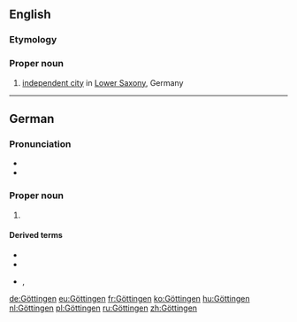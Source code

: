 ==English==
{{wikipedia}}
===Etymology===
{{etyl|de|en}}

===Proper noun===
{{en-proper noun}}

# [[independent city]] in [[Lower Saxony]], Germany

----

==German==
{{wikipedia|lang=de}}

===Pronunciation===
* {{IPA|/ˈɡœtɪŋən/|lang=de}}
* {{audio|De-Göttingen.ogg|Audio|lang=de}}

===Proper noun===
{{de-proper noun|n}}

# {{l|en|Göttingen}} {{gloss|[[independent city]] in [[Lower Saxony]], Germany}}

====Derived terms====
* {{l|de|Göttinger}}
* {{l|de|göttingisch}}
* {{l|de|göttingensch}}, {{l|de|göttingen'sch}}

{{topics|de|Cities|Germany}}

[[de:Göttingen]]
[[eu:Göttingen]]
[[fr:Göttingen]]
[[ko:Göttingen]]
[[hu:Göttingen]]
[[nl:Göttingen]]
[[pl:Göttingen]]
[[ru:Göttingen]]
[[zh:Göttingen]]